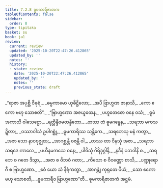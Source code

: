 ```yaml
---
title: 7.2.8 ဓူမကာရိဇာတက
tableOfContents: false
sidebar:
  order: 8
type: tipitaka
basket: su
book: ja1
review:
  current: review
  updated: '2025-10-20T22:47:26.412865'
  updated_by: ''
  notes: ''
  history:
  - state: review
    date: '2025-10-20T22:47:26.412865'
    updated_by: ''
    notes: ''
    previous_state: draft
---
```



<DynamicBreadcrumb />


<ReviewStatus review={frontmatter.review} showDetails={true} />

<HypothesisAnnotation frontmatter={frontmatter} />

<Division number="128" book="ja1" e="ch" v="22" p="170">

<Paragraph number="1631" type="verses" book="ja1">
_“ရာဇာ အပုစ္ဆိ ဝိဓုရံ,_  
_ဓမ္မကာမော ယုဓိဋ္ဌိလော;_  
_အပိ ဗြာဟ္မဏ ဇာနာသိ,_  
_ကော ဧကော ဗဟု သောစတိ”._  

</Paragraph>

</Division>
<Division number="129" book="ja1" e="ch" v="22" p="171">

<Paragraph number="1632" type="verses" book="ja1">
_“ဗြာဟ္မဏော အဇယူထေန,_  
_ပဟူတေဓော ဝနေ ဝသံ;_  
_ဓူမံ အကာသိ ဝါသေဋ္ဌော,_  
_ရတ္တိန္ဒိဝမတန္ဒိတော._  

</Paragraph>

</Division>
<Division number="130" book="ja1" e="ch" v="22" p="171">

<Paragraph number="1633" type="verses" book="ja1">
_တဿ တံ ဓူမဂန္ဓေန,_  
_သရဘာ မကသဍ္ဍိတာ;_  
_ဝဿာဝါသံ ဥပါဂစ္ဆုံ,_  
_ဓူမကာရိဿ သန္တိကေ._  

</Paragraph>

</Division>
<Division number="131" book="ja1" e="ch" v="22" p="171">

<Paragraph number="1634" type="verses" book="ja1">
_သရဘေသု မနံ ကတွာ,_  
_အဇာ သော နာဝဗုဇ္ဈထ;_  
_အာဂစ္ဆန္တီ ဝဇန္တီ ဝါ,_  
_တဿ တာ ဝိနသုံ အဇာ._  

</Paragraph>

</Division>
<Division number="132" book="ja1" e="ch" v="22" p="171">

<Paragraph number="1635" type="verses" book="ja1">
_သရဘာ သရဒေ ကာလေ,_  
_ပဟီနမကသေ ဝနေ;_  
_ပါဝိသုံ ဂိရိဒုဂ္ဂါနိ,_  
_နဒီနံ ပဘဝါနိ စ._  

</Paragraph>

</Division>
<Division number="133" book="ja1" e="ch" v="22" p="171">

<Paragraph number="1636" type="verses" book="ja1">
_သရဘေ စ ဂတေ ဒိသွာ,_  
_အဇာ စ ဝိဘဝံ ဂတာ;_  
_ကိသော စ ဝိဝဏ္ဏော စာသိ,_  
_ပဏ္ဍုရောဂီ စ ဗြာဟ္မဏော._  

</Paragraph>

</Division>
<Division number="134" book="ja1" e="ch" v="22" p="171">

<Paragraph number="1637" type="verses" book="ja1">
_ဧဝံ ယော သံ နိရံကတွာ,_  
_အာဂန္တုံ ကုရုတေ ပိယံ;_  
_သော ဧကော ဗဟု သောစတိ,_  
_ဓူမကာရီဝ ဗြာဟ္မဏော”တိ._  


</Paragraph>
</Division>

<Paragraph number="1638" type="center" book="ja1">
ဓူမကာရိဇာတကံ အဋ္ဌမံ.
</Paragraph>